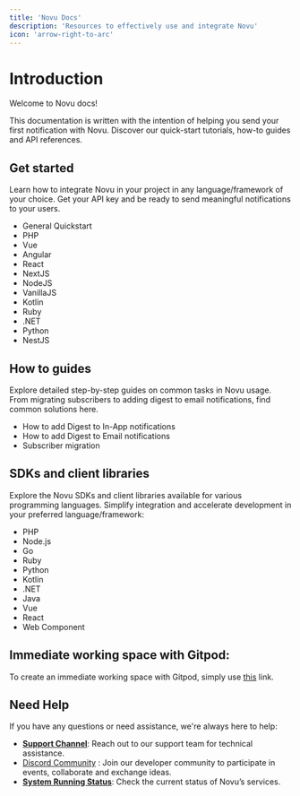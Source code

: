 ```yaml
---
title: 'Novu Docs'
description: 'Resources to effectively use and integrate Novu'
icon: 'arrow-right-to-arc'
---
```


# Introduction

Welcome to Novu docs!

This documentation is written with the intention of helping you send your first notification with Novu. Discover our quick-start tutorials, how-to guides and API references.

## Get started

Learn how to integrate Novu in your project in any language/framework of your choice. Get your API key and be ready to send meaningful notifications to your users.

- General Quickstart
- PHP
- Vue
- Angular
- React
- NextJS
- NodeJS
- VanillaJS
- Kotlin
- Ruby
- .NET
- Python
- NestJS

## How to guides

Explore detailed step-by-step guides on common tasks in Novu usage. From migrating subscribers to adding digest to email notifications, find common solutions here.

- How to add Digest to In-App notifications
- How to add Digest to Email notifications
- Subscriber migration

## SDKs and client libraries

Explore the Novu SDKs and client libraries available for various programming languages. Simplify integration and accelerate development in your preferred language/framework:

- PHP
- Node.js
- Go
- Ruby
- Python
- Kotlin
- .NET
- Java
- Vue
- React
- Web Component

## Immediate working space with Gitpod:
To create an immediate working space with Gitpod, simply use [this](https://docs.novu.co/community/run-locally#-immediate-working-space-with-gitpod) link.

## Need Help

If you have any questions or need assistance, we're always here to help:

- **[Support Channel](https://discord.com/channels/895029566685462578/1019663407915483176)**: Reach out to our support team for technical assistance.
- [Discord Community](https://discord.gg/novu) : Join our developer community to participate in events, collaborate and exchange ideas.
- **[System Running Status](https://novustatus.com)**: Check the current status of Novu’s services.